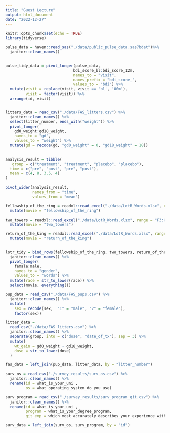 ```yaml
---
title: "Guest Lecture"
output: html_document
date: "2022-12-27"
---
```


```r
knitr::opts_chunk$set(echo = TRUE)
library(tidyverse)
```

```r
pulse_data = haven::read_sas("./data/public_pulse_data.sas7bdat")%>%
  janitor::clean_names()


pulse_tidy_data = pivot_longer(pulse_data,
                              bdi_score_bl:bdi_score_12m,
                              names_to = "visit",
                              names_prefix = "bdi_score_",
                              values_to = "bdi") %>%
  mutate(visit = replace(visit, visit == 'bl', '00m'),
         visit = factor(visit)) %>%
  arrange(id, visit)



```


```r
litters_data = read_csv("./data/FAS_litters.csv") %>%
  janitor::clean_names() %>%
  select(litter_number, ends_with("weight")) %>%
  pivot_longer(
    gd0_weight:gd18_weight,
    names_to = "gd",
    values_to = "weight") %>%
  mutate(gd = recode(gd, "gd0_weight" = 0, "gd18_weight" = 18))
  

```



```r
analysis_result = tibble(
   group = c("treatment", "treatment", "placebo", "placebo"),
  time = c("pre", "post", "pre", "post"),
  mean = c(4, 8, 3.5, 4)
)

pivot_wider(analysis_result,
            names_from = "time",
            values_from = "mean")

```


```r
fellowship_of_the_ring = readxl::read_excel("./data/LotR_Words.xlsx", range = "B3:D6")%>%
  mutate(movie = "fellowship_of_the_ring")

two_towers = readxl::read_excel("./data/LotR_Words.xlsx", range = "F3:H6") %>%
  mutate(movie = "two_towers")

return_of_the_king = readxl::read_excel("./data/LotR_Words.xlsx", range = "J3:L6") %>%
  mutate(movie = "return_of_the_king")


lotr_tidy = bind_rows(fellowship_of_the_ring, two_towers, return_of_the_king) %>%
  janitor::clean_names() %>%
  pivot_longer(
    female:male,
    names_to = "gender",
    values_to = "words") %>%
  mutate(race = str_to_lower(race)) %>%
  select(movie, everything())

```

```r
pup_data = read_csv("./data/FAS_pups.csv") %>%
  janitor::clean_names() %>%
  mutate(
    sex = recode(sex,  "1" = "male", "2" = "female"),
    factor(sex))

litter_data = 
  read_csv("./data/FAS_litters.csv") %>%
  janitor::clean_names() %>%
  separate(group, into = c("dose", "date_of_tx"), sep = 3) %>%
  mutate(
    wt_gain = gd0_weight - gd18_weight,
    dose = str_to_lower(dose)
  )

fas_data = left_join(pup_data, litter_data, by = "litter_number")


```



```r
surv_os = read_csv("./survey_results/surv_os.csv") %>%
  janitor::clean_names() %>%
  rename(id = what_is_your_uni ,
         os = what_operating_system_do_you_use)

surv_program = read_csv("./survey_results/surv_program_git.csv") %>%
  janitor::clean_names() %>%
  rename(id = what_is_your_uni ,
         program = what_is_your_degree_program,
         git_exp = which_most_accurately_describes_your_experience_with_git)

surv_data = left_join(surv_os, surv_program, by = "id")

```

